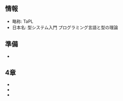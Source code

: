 <Config
  title="Reading: Types and Programming Languages(Benjamin C. Pierce)"
  published
/>

## 情報

- 略称: TaPL
- 日本名: 型システム入門 プログラミング言語と型の理論

## 準備

- <LinkToPath href="./misc-ocaml-excercise" />

## 4章

- <LinkToPath href="./chap4-in-rust" />
- <LinkToPath href="./chap4-in-ocaml" />
- <LinkToPath href="./chap4-in-wolfram" />
